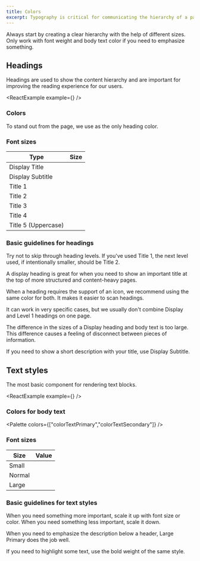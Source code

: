 ```yaml
---
title: Colors
excerpt: Typography is critical for communicating the hierarchy of a page.
---
```


Always start by creating a clear hierarchy with the help of different sizes.
Only work with font weight and body text color if you need to emphasize something.

## Headings

Headings are used to show the content hierarchy
and are important for improving the reading experience for our users.

<ReactExample example={<HeadingExample />} />

### Colors

To stand out from the page, we use <InlineToken value="colorHeading" /> as the only heading color.

### Font sizes

| Type                | Size                                                   |
| ------------------- | ------------------------------------------------------ |
| Display Title       | <InlineToken value="fontSizeHeadingDisplay" />         |
| Display Subtitle    | <InlineToken value="fontSizeHeadingDisplaySubtitle" /> |
| Title 1             | <InlineToken value="fontSizeHeadingTitle1" />          |
| Title 2             | <InlineToken value="fontSizeHeadingTitle2" />          |
| Title 3             | <InlineToken value="fontSizeHeadingTitle3" />          |
| Title 4             | <InlineToken value="fontSizeHeadingTitle4" />          |
| Title 5 (Uppercase) | <InlineToken value="fontSizeHeadingTitle5" />          |

### Basic guidelines for headings

<Guidelines type="do" title="Be respectful of content hierarchy">


Try not to skip through heading levels.
If you've used Title 1, the next level used, if intentionally smaller, should be Title 2.

</Guidelines>
<Guidelines type="do" title="Use Display for the main page title">


A display heading is great for when you need to show an important title
at the top of more structured and content-heavy pages.

</Guidelines>


<Guidelines type="do" title="Use the same color for a heading and its connected icon">


When a heading requires the support of an icon, we recommend using the same color for both. It makes it easier to scan headings.

</Guidelines>
<Guidelines type="dont" title="Don't use Display and Title 1 on one page">


It can work in very specific cases,
but we usually don't combine Display and Level 1 headings on one page.

</Guidelines>
<Guidelines type="dont" title="Don't place a description below a Display heading">


The difference in the sizes of a Display heading and body text is too large.
This difference causes a feeling of disconnect between pieces of information.

If you need to show a short description with your title, use Display Subtitle.

</Guidelines>


## Text styles

The most basic component for rendering text blocks.


<ReactExample example={<TextExample />} />

### Colors for body text

<Palette colors={["colorTextPrimary","colorTextSecondary"]} />


### Font sizes

|Size| Value|
|-|--|
|Small |<InlineToken value="fontSizeTextSmall" /> |
|Normal |<InlineToken value="fontSizeTextNormal" /> |
|Large |<InlineToken value="fontSizeTextLarge" /> |

### Basic guidelines for text styles

<Guidelines type="do" title="Always start with Normal Primary style">


When you need something more important, scale it up with font size or color.
When you need something less important, scale it down.

</Guidelines>

<Guidelines type="do" title="Use Large Primary in modals for the important description">


When you need to emphasize the description below a header,
Large Primary does the job well.

</Guidelines>

<Guidelines type="dont" title="Don't combine more than one size or color in one paragraph">


If you need to highlight some text, use the bold weight of the same style.

</Guidelines>
